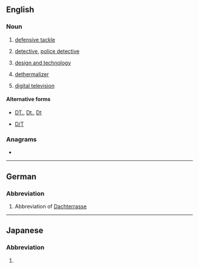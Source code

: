 {{also|Dt|dT|dt.|dt'|ḏt}}
==English==
{{wikipedia}}

===Noun===
{{en-noun|~}}

# {{lb|en|American football|Canadian football}} [[defensive tackle]]
# {{lb|en|law enforcement}} [[detective]], [[police detective]]
# {{lb|en|education}} [[design and technology]]
# {{lb|en|aviation}} [[dethermalizer]]
# [[digital television]]

====Alternative forms====
* {{sense|law enforcement}} [[DT.]], [[Dt.]], [[Dt]]
* {{sense|aviation}} [[D/T]]

===Anagrams===
* {{anagrams|en|TD}}

----

==German==

===Abbreviation===
{{head|de|abbreviation}}

# Abbreviation of [[Dachterrasse]]

----

==Japanese==

===Abbreviation===
{{head|ja|initialism}}

# {{lb|ja|slang}} {{abbreviation of|lang=ja|dōtei}} {{gloss|[[どうてい]]}} {{qualifier|[[童貞]]}}
